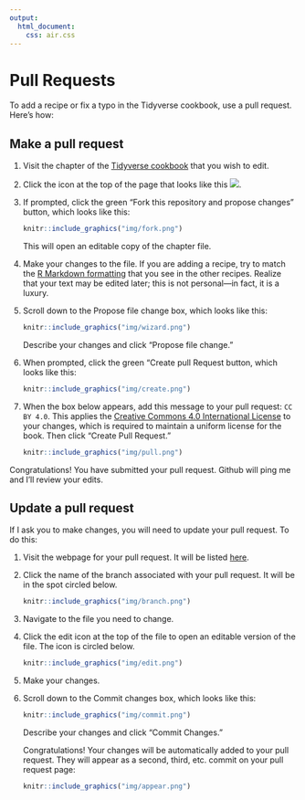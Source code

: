 ```yaml
---
output:
  html_document:
    css: air.css
---
```


# Pull Requests

To add a recipe or fix a typo in the Tidyverse cookbook, use a pull request. Here's how: 

## Make a pull request

1. Visit the chapter of the [Tidyverse cookbook](https://rstudio-education.github.io/tidyverse-cookbook/program.html) that you wish to edit. 

1. Click the icon at the top of the page that looks like this ![](img/icon.png). 

1. If prompted, click the green "Fork this repository and propose changes" button, which looks like this: 

    ```r
    knitr::include_graphics("img/fork.png")
    ```
    
    This will open an editable copy of the chapter file.
    
1. Make your changes to the file. If you are adding a recipe, try to match the [R Markdown formatting](https://rmarkdown.rstudio.com/lesson-1.html) that you see in the other recipes. Realize that your text may be edited later; this is not personal---in fact, it is a luxury.

1. Scroll down to the Propose file change box, which looks like this:

    ```r
    knitr::include_graphics("img/wizard.png")
    ```
    
    Describe your changes and click "Propose file change."
    
1. When prompted, click the green "Create pull Request button, which looks like this:

    ```r
    knitr::include_graphics("img/create.png")
    ```
    
1. When the box below appears, add this message to your pull request: `CC BY 4.0`. This applies the [Creative Commons 4.0 International License](https://creativecommons.org/licenses/by/4.0/) to your changes, which is required to maintain a uniform license for the book. Then click "Create Pull Request."
    
    ```r
    knitr::include_graphics("img/pull.png")
    ```
    
Congratulations! You have submitted your pull request. Github will ping me and I'll review your edits. 

## Update a pull request

If I ask you to make changes, you will need to update your pull request. To do this:

1. Visit the webpage for your pull request. It will be listed [here](https://github.com/rstudio-education/tidyverse-cookbook/pulls).

1. Click the name of the branch associated with your pull request. It will be in the spot circled below.
    
    ```r
    knitr::include_graphics("img/branch.png")
    ```
    
1. Navigate to the file you need to change.

1. Click the edit icon at the top of the file to open an editable version of the file. The icon is circled below.

    ```r
    knitr::include_graphics("img/edit.png")
    ```
    
1. Make your changes.

1. Scroll down to the Commit changes box, which looks like this:
    
    ```r
    knitr::include_graphics("img/commit.png")
    ```
    
    Describe your changes and click "Commit Changes."
    
    Congratulations! Your changes will be automatically added to your pull request. They will appear as a second, third, etc. commit on your pull request page:
    
    ```r
    knitr::include_graphics("img/appear.png")
    ```



